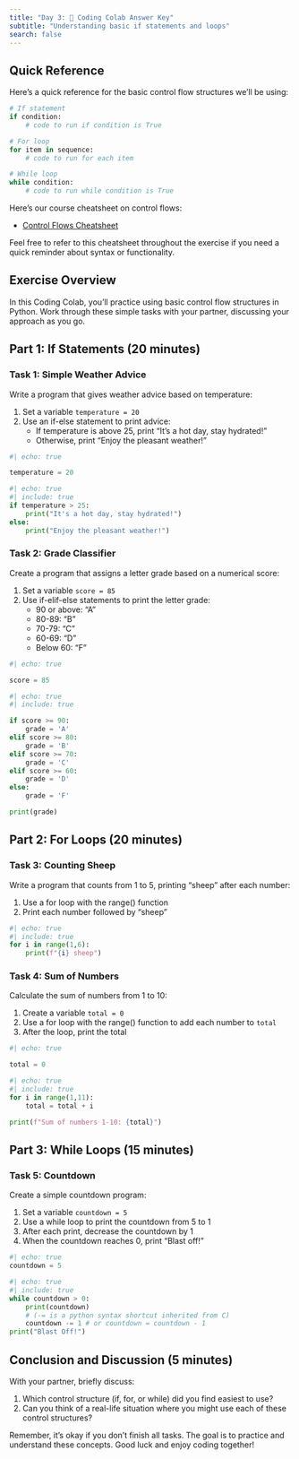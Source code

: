 ```yaml
---
title: "Day 3: 🙌 Coding Colab Answer Key"
subtitle: "Understanding basic if statements and loops"
search: false
---
```


## Quick Reference

Here's a quick reference for the basic control flow structures we'll be using:

```python
# If statement
if condition:
    # code to run if condition is True

# For loop
for item in sequence:
    # code to run for each item

# While loop
while condition:
    # code to run while condition is True
```
Here's our course cheatsheet on control flows:

- [Control Flows Cheatsheet](../cheatsheets/control_flows.qmd)

Feel free to refer to this cheatsheet throughout the exercise if you need a quick reminder about syntax or functionality.


## Exercise Overview

In this Coding Colab, you'll practice using basic control flow structures in Python. Work through these simple tasks with your partner, discussing your approach as you go.

## Part 1: If Statements (20 minutes)

### Task 1: Simple Weather Advice

Write a program that gives weather advice based on temperature:

1. Set a variable `temperature = 20`
2. Use an if-else statement to print advice:
   - If temperature is above 25, print "It's a hot day, stay hydrated!"
   - Otherwise, print "Enjoy the pleasant weather!"

```python
#| echo: true

temperature = 20

```

```python
#| echo: true
#| include: true
if temperature > 25:
    print("It's a hot day, stay hydrated!")
else:
    print("Enjoy the pleasant weather!")
```
### Task 2: Grade Classifier

Create a program that assigns a letter grade based on a numerical score:

1. Set a variable `score = 85`
2. Use if-elif-else statements to print the letter grade:
   - 90 or above: "A"
   - 80-89: "B"
   - 70-79: "C"
   - 60-69: "D"
   - Below 60: "F"

```python
#| echo: true

score = 85

```

```python
#| echo: true
#| include: true

if score >= 90:
    grade = 'A'
elif score >= 80:
    grade = 'B'
elif score >= 70:
    grade = 'C'
elif score >= 60:
    grade = 'D'
else:
    grade = 'F'

print(grade)
```

## Part 2: For Loops (20 minutes)

### Task 3: Counting Sheep

Write a program that counts from 1 to 5, printing "sheep" after each number:

1. Use a for loop with the range() function
2. Print each number followed by "sheep"


```python
#| echo: true
#| include: true
for i in range(1,6):
    print(f"{i} sheep")
```
### Task 4: Sum of Numbers

Calculate the sum of numbers from 1 to 10:

1. Create a variable `total = 0`
2. Use a for loop with the range() function to add each number to `total`
3. After the loop, print the total

```python
#| echo: true

total = 0

```

```python
#| echo: true
#| include: true
for i in range(1,11):
    total = total + i

print(f"Sum of numbers 1-10: {total}")
```

## Part 3: While Loops (15 minutes)

### Task 5: Countdown

Create a simple countdown program:

1. Set a variable `countdown = 5`
2. Use a while loop to print the countdown from 5 to 1
3. After each print, decrease the countdown by 1
4. When the countdown reaches 0, print "Blast off!"

```python
#| echo: true
countdown = 5

```

```python
#| echo: true
#| include: true
while countdown > 0:
    print(countdown)
    # (-= is a python syntax shortcut inherited from C)
    countdown -= 1 # or countdown = countdown - 1 
print("Blast Off!")
```

## Conclusion and Discussion (5 minutes)

With your partner, briefly discuss:

1. Which control structure (if, for, or while) did you find easiest to use?
2. Can you think of a real-life situation where you might use each of these control structures?

Remember, it's okay if you don't finish all tasks. The goal is to practice and understand these concepts. Good luck and enjoy coding together!